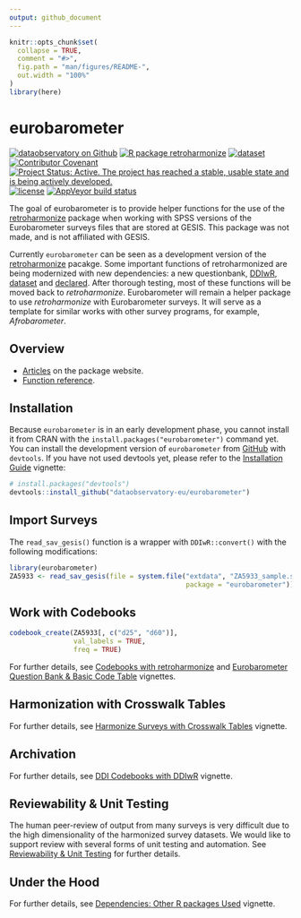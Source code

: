 ```yaml
---
output: github_document
---
```


<!-- README.md is generated from README.Rmd. Please edit that file -->

```r
knitr::opts_chunk$set(
  collapse = TRUE,
  comment = "#>",
  fig.path = "man/figures/README-",
  out.width = "100%"
)
library(here)
```

# eurobarometer

<!-- badges: start -->
[![dataobservatory on Github](https://img.shields.io/badge/github-dataobservatory.eu-6e5494.svg)](https://github.com/dataobservatory-eu/)
[![R package retroharmonize](https://img.shields.io/badge/R-retroharmonize-007CBB.svg)](https://retroharmonize.dataobservatory.eu)
[![dataset](https://img.shields.io/badge/R-dataset-E4007F.svg)](https://dataset.dataobservatory.eu)
[![Contributor Covenant](https://img.shields.io/badge/ethics-Contributor%20Covenant-680171.svg)](https://dataobservatory.eu/)
[![Project Status: Active. The project has reached a stable, usable state and is being actively developed.](https://www.repostatus.org/badges/latest/active.svg)](https://www.repostatus.org/#active)
[![license](https://img.shields.io/badge/license-GPL--3-blue.svg)](https://www.gnu.org/licenses/gpl-3.0.en.html)
[![AppVeyor build status](https://ci.appveyor.com/api/projects/status/github/dataobservatory-eu/eurobarometer?branch=main&svg=true)](https://ci.appveyor.com/project/dataobservatory-eu/eurobarometer)
<!-- badges: end -->

The goal of eurobarometer is to provide helper functions for the use of the [retroharmonize](https://retroharmonize.dataobservatory.eu/) package when working with SPSS versions of the Eurobarometer surveys files that are stored at GESIS. This package was not made, and is not affiliated with GESIS.

Currently `eurobarometer` can be seen as a development version of the [retroharmonize](https://retroharmonize.dataobservatory.eu/) pacakge. Some important functions of retroharmonized are being modernized with new dependencies: a new questionbank, [DDIwR](https://eurobarometer.dataobservatory.eu/articles/dependencies.html), [dataset](https://dataset.dataobservatory.eu/) and [declared](https://declared.dataobservatory.eu/). After thorough testing, most of these functions will be moved back to _retroharmonize_.  Eurobarometer will remain a helper package to use _retroharmonize_ with Eurobarometer surveys. It will serve as a template for similar works with other survey programs, for example, _Afrobarometer_. 


## Overview

- [Articles](https://eurobarometer.dataobservatory.eu/articles/index.html) on the package website.
- [Function reference](https://eurobarometer.dataobservatory.eu/docs/reference/index.html).

## Installation

Because `eurobarometer` is in an early development phase, you cannot install it from CRAN with the `install.packages("eurobarometer")` command yet. You can install the development version of `eurobarometer` from [GitHub](https://github.com/dataobservatory-eu/eurobarometer) with `devtools`.  If you have not used devtools yet, please refer to the [Installation Guide](https://eurobarometer.dataobservatory.eu/articles/installation.html) vignette:

``` r
# install.packages("devtools")
devtools::install_github("dataobservatory-eu/eurobarometer")
```

## Import Surveys

The `read_sav_gesis()` function is a wrapper with `DDIwR::convert()` with the following modifications:

```r
library(eurobarometer)
ZA5933 <- read_sav_gesis(file = system.file("extdata", "ZA5933_sample.sav", 
                                            package = "eurobarometer"))
```

## Work with Codebooks

```r
codebook_create(ZA5933[, c("d25", "d60")], 
                val_labels = TRUE, 
                freq = TRUE)
```

For further details, see [Codebooks with retroharmonize](https://eurobarometer.dataobservatory.eu/articles/codebook.html) and 
[Eurobarometer Question Bank & Basic Code Table](https://eurobarometer.dataobservatory.eu/articles/questionbank.html) vignettes.

## Harmonization with Crosswalk Tables

For further details, see [Harmonize Surveys with Crosswalk Tables](https://eurobarometer.dataobservatory.eu/articles/crosswalk.html) vignette.


## Archivation

For further details, see [DDI Codebooks with DDIwR](https://eurobarometer.dataobservatory.eu/articles/DDIwR.html) vignette.

## Reviewability & Unit Testing

The human peer-review of output from many surveys is very difficult due to the high dimensionality of the harmonized survey datasets. We would like to support review with several forms of unit testing and automation.  See [Reviewability & Unit Testing](https://eurobarometer.dataobservatory.eu/articles/testing.html) for further details.

## Under the Hood

For further details, see [Dependencies: Other R packages Used](https://eurobarometer.dataobservatory.eu/articles/dependencies.html) vignette.
